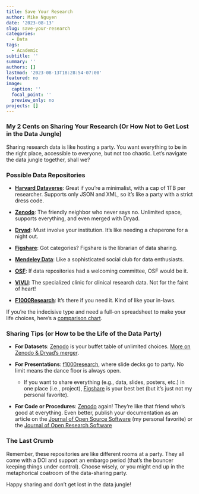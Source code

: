 ```yaml
---
title: Save Your Research
author: Mike Nguyen
date: '2023-08-13'
slug: save-your-research
categories:
  - Data
tags:
  - Academic
subtitle: ''
summary: ''
authors: []
lastmod: '2023-08-13T18:28:54-07:00'
featured: no
image:
  caption: ''
  focal_point: ''
  preview_only: no
projects: []
---
```


### My 2 Cents on Sharing Your Research (Or How Not to Get Lost in the Data Jungle)

Sharing research data is like hosting a party. You want everything to be in the right place, accessible to everyone, but not too chaotic. Let's navigate the data jungle together, shall we?

### Possible Data Repositories

-   [**Harvard Dataverse**](https://dataverse.harvard.edu/): Great if you're a minimalist, with a cap of 1TB per researcher. Supports only JSON and XML, so it's like a party with a strict dress code.

-   [**Zenodo**](https://zenodo.org/): The friendly neighbor who never says no. Unlimited space, supports everything, and even merged with Dryad.

-   [**Dryad**](https://datadryad.org/): Must involve your institution. It's like needing a chaperone for a night out.

-   [**Figshare**](https://figshare.com/category): Got categories? Figshare is the librarian of data sharing.

-   [**Mendeley Data**](https://data.mendeley.com/): Like a sophisticated social club for data enthusiasts.

-   [**OSF**](https://osf.io/): If data repositories had a welcoming committee, OSF would be it.

-   [**VIVLI**](https://vivli.org/): The specialized clinic for clinical research data. Not for the faint of heart!

-   [**F1000Research**](https://f1000research.com/): It's there if you need it. Kind of like your in-laws.

If you're the indecisive type and need a full-on spreadsheet to make your life choices, here's a [comparison chart](https://www.agu.org/-/media/Files/Publications/Generalist-Data-Repository-Grid.pdf).

### Sharing Tips (or How to be the Life of the Data Party)

-   **For Datasets**: [Zenodo](https://zenodo.org/) is your buffet table of unlimited choices. [More on Zenodo & Dryad's merger](https://blog.zenodo.org/2020/03/10/dryad-and-zenodo-our-path-ahead/).

-   **For Presentations**: [f1000research](https://f1000research.com/), where slide decks go to party. No limit means the dance floor is always open.

    -   If you want to share everything (e.g., data, slides, posters, etc.) in one place (i.e., project), [Figshare](https://figshare.com/category) is your best bet (but it's just not my personal favorite).

-   **For Code or Procedures**: [Zenodo](https://zenodo.org/) again! They're like that friend who's good at everything. Even better, publish your documentation as an article on the [Journal of Open Source Software](https://joss.theoj.org/) (my personal favorite) or the [Journal of Open Research Software](https://openresearchsoftware.metajnl.com/articles)

### The Last Crumb

Remember, these repositories are like different rooms at a party. They all come with a DOI and support an embargo period (that's the bouncer keeping things under control). Choose wisely, or you might end up in the metaphorical coatroom of the data-sharing party.

Happy sharing and don't get lost in the data jungle!

